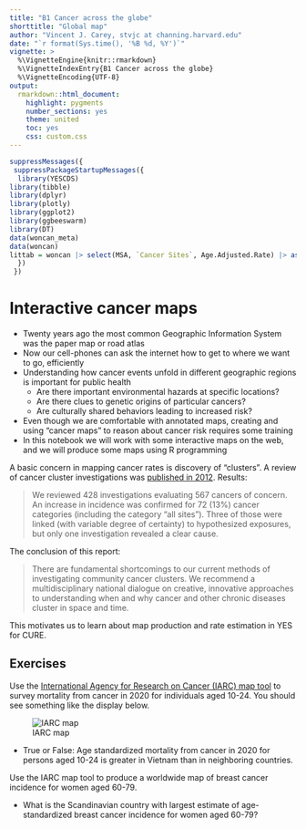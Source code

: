```yaml
---
title: "B1 Cancer across the globe"
shorttitle: "Global map"
author: "Vincent J. Carey, stvjc at channing.harvard.edu"
date: "`r format(Sys.time(), '%B %d, %Y')`"
vignette: >
  %\VignetteEngine{knitr::rmarkdown}
  %\VignetteIndexEntry{B1 Cancer across the globe}
  %\VignetteEncoding{UTF-8}
output:
  rmarkdown::html_document:
    highlight: pygments
    number_sections: yes
    theme: united
    toc: yes
    css: custom.css
---
```


```r
suppressMessages({
 suppressPackageStartupMessages({
  library(YESCDS)
library(tibble)
library(dplyr)
library(plotly)
library(ggplot2)
library(ggbeeswarm)
library(DT)
data(woncan_meta)
data(woncan)
littab = woncan |> select(MSA, `Cancer Sites`, Age.Adjusted.Rate) |> as.data.frame()
  })
 })
```


# Interactive cancer maps

* Twenty years ago the most common Geographic Information System was the paper map or road atlas
* Now our cell-phones can ask the internet how to get to where we want to go, efficiently
* Understanding how cancer events unfold in different geographic regions is important for public health
	* Are there important environmental hazards at specific locations?
	* Are there clues to genetic origins of particular cancers?
	* Are culturally shared behaviors leading to increased risk?
* Even though we are comfortable with annotated maps, creating and using "cancer maps" to reason about cancer risk requires some training
* In this notebook we will work with some interactive maps on the web, and we will produce some maps using R programming

A basic concern in mapping cancer rates is discovery of "clusters".  A review of cancer cluster investigations
was [published in 2012](https://pubmed.ncbi.nlm.nih.gov/22519802/).  Results:

> We reviewed 428 investigations evaluating 567 cancers of concern. An increase in incidence was confirmed for 72 (13%) cancer categories (including the category "all sites"). Three of those were linked (with variable degree of certainty) to hypothesized exposures, but only one investigation revealed a clear cause.

The conclusion of this report:

> There are fundamental shortcomings to our current methods of investigating community cancer clusters. We recommend a multidisciplinary national dialogue on creative, innovative approaches to understanding when and why cancer and other chronic diseases cluster in space and time.

This motivates us to learn about map production and rate estimation in YES for CURE.

## Exercises

Use the [International Agency for Research on Cancer (IARC) map tool](https://gco.iarc.fr/today/online-analysis-map?v=2020&mode=population&mode_population=continents&population=900&populations=900&key=asr&sex=0&cancer=39&type=0&statistic=5&prevalence=0&population_group=0&ages_group%5B%5D=0&ages_group%5B%5D=17&nb_items=10&group_cancer=1&include_nmsc=0&include_nmsc_other=0&projection=natural-earth&color_palette=default&map_scale=quantile&map_nb_colors=5&continent=0&show_ranking=0&rotate=%255B10%252C0%255D) to survey mortality from cancer in 2020 for individuals aged 10-24. You should see something like the display below.

![IARC map](images/IARCoverall.jpg)

- True or False: Age standardized mortality from cancer in 2020 for persons aged 10-24 is greater in Vietnam than in neighboring countries.

Use the IARC map tool to produce a worldwide map of breast cancer incidence for women aged 60-79.

- What is the Scandinavian country with largest estimate of age-standardized breast cancer incidence for women aged 60-79?

